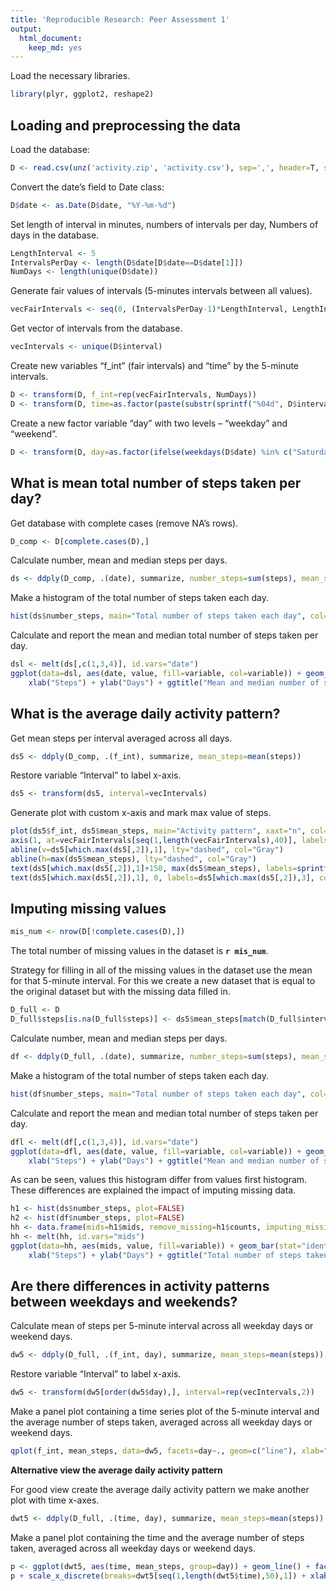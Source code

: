```yaml
---
title: 'Reproducible Research: Peer Assessment 1'
output:
  html_document:
    keep_md: yes
---
```


Load the necessary libraries.
```r
library(plyr, ggplot2, reshape2)
```

## Loading and preprocessing the data
Load the database:
```r
D <- read.csv(unz('activity.zip', 'activity.csv'), sep=',', header=T, stringsAsFactor=F)
```

Convert the date's field to Date class:
```r
D$date <- as.Date(D$date, "%Y-%m-%d")
```

Set length of interval in minutes, numbers of intervals per day, Numbers of days in the database.
```r
LengthInterval <- 5
IntervalsPerDay <- length(D$date[D$date==D$date[1]])
NumDays <- length(unique(D$date))
```

Generate fair values of intervals (5-minutes intervals between all values).
```r
vecFairIntervals <- seq(0, (IntervalsPerDay-1)*LengthInterval, LengthInterval)
```

Get vector of intervals from the database.
```r
vecIntervals <- unique(D$interval)
```

Create new variables "f_int" (fair intervals) and "time" by the 5-minute intervals.
```r
D <- transform(D, f_int=rep(vecFairIntervals, NumDays))
D <- transform(D, time=as.factor(paste(substr(sprintf("%04d", D$interval), 1, 2), ":", substr(sprintf("%04d", D$interval), 3, 4), sep="")))
```

Create a new factor variable "day" with two levels – “weekday” and “weekend”.
```r
D <- transform(D, day=as.factor(ifelse(weekdays(D$date) %in% c("Saturday","Sunday"),"weekend","weekday")))
```

## What is mean total number of steps taken per day?

Get database with complete cases (remove NA's rows).
```r
D_comp <- D[complete.cases(D),]
```

Calculate number, mean and median steps per days.
```r
ds <- ddply(D_comp, .(date), summarize, number_steps=sum(steps), mean_steps=mean(steps), median_steps=median(steps))
```

Make a histogram of the total number of steps taken each day.
```r
hist(ds$number_steps, main="Total number of steps taken each day", col="Red", xlab="Steps", ylab="Days")
```

Calculate and report the mean and median total number of steps taken per day.
```r
dsl <- melt(ds[,c(1,3,4)], id.vars="date")
ggplot(data=dsl, aes(date, value, fill=variable, col=variable)) + geom_point() + geom_smooth() +
    xlab("Steps") + ylab("Days") + ggtitle("Mean and median number of steps taken each day")
```


## What is the average daily activity pattern?

Get mean steps per interval averaged across all days.
```r
ds5 <- ddply(D_comp, .(f_int), summarize, mean_steps=mean(steps))
```

Restore variable "Interval" to label x-axis.
```r
ds5 <- transform(ds5, interval=vecIntervals)
```

Generate plot with custom x-axis and mark max value of steps.
```r
plot(ds5$f_int, ds5$mean_steps, main="Activity pattern", xaxt="n", col="Red", type="l", xlab="5-minute interval", ylab="Average total number of steps taken per day")
axis(1, at=vecFairIntervals[seq(1,length(vecFairIntervals),40)], labels=vecIntervals[seq(1,length(vecIntervals),40)])
abline(v=ds5[which.max(ds5[,2]),1], lty="dashed", col="Gray")
abline(h=max(ds5$mean_steps), lty="dashed", col="Gray")
text(ds5[which.max(ds5[,2]),1]+150, max(ds5$mean_steps), labels=sprintf("%4.2f", max(ds5$mean_steps)), col="Blue")
text(ds5[which.max(ds5[,2]),1], 0, labels=ds5[which.max(ds5[,2]),3], col="Blue")
```



## Imputing missing values

```r
mis_num <- nrow(D[!complete.cases(D),])
```
The total number of missing values in the dataset is **`r mis_num`**.

Strategy for filling in all of the missing values in the dataset use the mean for that 5-minute interval. For this we create a new dataset that is equal to the original dataset but with the missing data filled in.
```r
D_full <- D
D_full$steps[is.na(D_full$steps)] <- ds5$mean_steps[match(D_full$interval, ds5$interval)][is.na(D_full$steps)]
```

Calculate number, mean and median steps per days.
```r
df <- ddply(D_full, .(date), summarize, number_steps=sum(steps), mean_steps=mean(steps), median_steps=median(steps))
```

Make a histogram of the total number of steps taken each day.
```r
hist(df$number_steps, main="Total number of steps taken each day", col="Red", xlab="Steps", ylab="Days")

```

Calculate and report the mean and median total number of steps taken per day.
```r
dfl <- melt(df[,c(1,3,4)], id.vars="date")
ggplot(data=dfl, aes(date, value, fill=variable, col=variable)) + geom_point() + geom_smooth() +
    xlab("Steps") + ylab("Days") + ggtitle("Mean and median number of steps taken each day")
```

As can be seen, values this histogram differ from values first histogram. These differences are explained the impact of imputing missing data.
```r
h1 <- hist(ds$number_steps, plot=FALSE)
h2 <- hist(df$number_steps, plot=FALSE)
hh <- data.frame(mids=h1$mids, remove_missing=h1$counts, imputing_missing=h2$counts)
hh <- melt(hh, id.vars="mids")
ggplot(data=hh, aes(mids, value, fill=variable)) + geom_bar(stat="identity", position=position_dodge()) + 
    xlab("Steps") + ylab("Days") + ggtitle("Total number of steps taken each day")
```

## Are there differences in activity patterns between weekdays and weekends?

Calculate mean of steps per 5-minute interval across all weekday days or weekend days.
```r
dw5 <- ddply(D_full, .(f_int, day), summarize, mean_steps=mean(steps))
```

Restore variable "Interval" to label x-axis.
```r
dw5 <- transform(dw5[order(dw5$day),], interval=rep(vecIntervals,2))
```

Make a panel plot containing a time series plot of the 5-minute interval and the average number of steps taken, averaged across all weekday days or weekend days.
```r
qplot(f_int, mean_steps, data=dw5, facets=day~., geom=c("line"), xlab="5-minute interval", ylab="Average number of steps", main=expression("Average number of steps per interval taken across all days")) + scale_x_discrete(breaks=vecFairIntervals[seq(1,length(vecFairIntervals),20)], labels=vecIntervals[seq(1,length(vecIntervals),20)])
```


**Alternative view the average daily activity pattern**

For good view create the average daily activity pattern we make another plot with time x-axes.
```r
dwt5 <- ddply(D_full, .(time, day), summarize, mean_steps=mean(steps))
```

Make a panel plot containing the time and the average number of steps taken, averaged across all weekday days or weekend days.
```r
p <- ggplot(dwt5, aes(time, mean_steps, group=day)) + geom_line() + facet_grid(day~.) + ggtitle(expression("Average number of steps taken across all days"))
p + scale_x_discrete(breaks=dwt5[seq(1,length(dwt5$time),50),1]) + xlab("Time") + ylab("Average number of steps")
```
